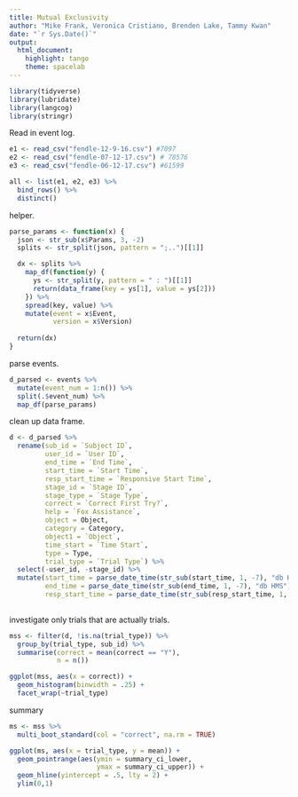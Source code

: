 ```yaml
---
title: Mutual Exclusivity
author: "Mike Frank, Veronica Cristiano, Brenden Lake, Tammy Kwan"
date: "`r Sys.Date()`"
output:
  html_document:
    highlight: tango
    theme: spacelab
---
```


```r
library(tidyverse)
library(lubridate)
library(langcog)
library(stringr)
```

Read in event log. 

```r
e1 <- read_csv("fendle-12-9-16.csv") #7097
e2 <- read_csv("fendle-07-12-17.csv") # 78576 
e3 <- read_csv("fendle-06-12-17.csv") #61599 

all <- list(e1, e2, e3) %>%
  bind_rows() %>%
  distinct()
```

helper.

```r
parse_params <- function(x) {
  json <- str_sub(x$Params, 3, -2)
  splits <- str_split(json, pattern = ";..")[[1]] 

  dx <- splits %>%
    map_df(function(y) {
      ys <- str_split(y, pattern = " : ")[[1]]
      return(data_frame(key = ys[1], value = ys[2]))
    }) %>%
    spread(key, value) %>%
    mutate(event = x$Event,
           version = x$Version)
  
  return(dx)
}
```
  
parse events.

```r
d_parsed <- events %>% 
  mutate(event_num = 1:n()) %>%
  split(.$event_num) %>%
  map_df(parse_params)
```

clean up data frame.

```r
d <- d_parsed %>%
  rename(sub_id = `Subject ID`,
         user_id = `User ID`,
         end_time = `End Time`,
         start_time = `Start Time`,
         resp_start_time = `Responsive Start Time`,
         stage_id = `Stage ID`,
         stage_type = `Stage Type`,
         correct = `Correct First Try?`,
         help = `Fox Assistance`,
         object = Object,
         category = Category,
         object1 = `Object`,
         time_start = `Time Start`,
         type = Type, 
         trial_type = `Trial Type`) %>%
  select(-user_id, -stage_id) %>%
  mutate(start_time = parse_date_time(str_sub(start_time, 1, -7), "db HMS"),
         end_time = parse_date_time(str_sub(end_time, 1, -7), "db HMS"),
         resp_start_time = parse_date_time(str_sub(resp_start_time, 1, -7), "db HMS"))
  
```

investigate only trials that are actually trials. 

```r
mss <- filter(d, !is.na(trial_type)) %>%
  group_by(trial_type, sub_id) %>%
  summarise(correct = mean(correct == "Y"), 
            n = n())

ggplot(mss, aes(x = correct)) + 
  geom_histogram(binwidth = .25) + 
  facet_wrap(~trial_type)
```

summary

```r
ms <- mss %>%
  multi_boot_standard(col = "correct", na.rm = TRUE)

ggplot(ms, aes(x = trial_type, y = mean)) + 
  geom_pointrange(aes(ymin = summary_ci_lower, 
                      ymax = summary_ci_upper)) + 
  geom_hline(yintercept = .5, lty = 2) + 
  ylim(0,1) 
```

  